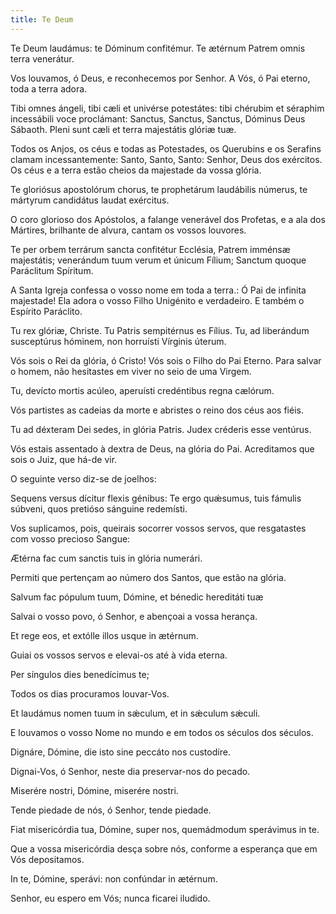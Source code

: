 ```yaml
---
title: Te Deum
---
```


<div class="side-by-side not-content">

Te Deum laudámus: te Dóminum confitémur. Te ætérnum Patrem omnis terra venerátur.

Vos louvamos, ó Deus, e reconhecemos por Senhor. A Vós, ó Pai eterno, toda a terra adora.

Tibi omnes ángeli, tibi cæli et univérse potestátes: tibi chérubim et séraphim incessábili voce proclámant: Sanctus, Sanctus, Sanctus, Dóminus Deus Sábaoth. Pleni sunt cæli et terra majestátis glóriæ tuæ.

Todos os Anjos, os céus e todas as Potestades, os Querubins e os Serafins clamam incessantemente: Santo, Santo, Santo: Senhor, Deus dos exércitos. Os céus e a terra estão cheios da majestade da vossa glória.

Te gloriósus apostolórum chorus, te prophetárum laudábilis númerus, te mártyrum candidátus laudat exércitus.

O coro glorioso dos Apóstolos, a falange venerável dos Profetas, e a ala dos Mártires, brilhante de alvura, cantam os vossos louvores.

Te per orbem terrárum sancta confitétur Ecclésia, Patrem imménsæ majestátis; venerándum tuum verum et únicum Fílium; Sanctum quoque Paráclitum Spíritum.

A Santa Igreja confessa o vosso nome em toda a terra.: Ó Pai de infinita majestade! Ela adora o vosso Filho Unigénito e verdadeiro. E também o Espírito Paráclito.

Tu rex glóriæ, Christe. Tu Patris sempitérnus es Fílius. Tu, ad liberándum susceptúrus hóminem, non horruísti Vírginis úterum.

Vós sois o Rei da glória, ó Cristo! Vós sois o Filho do Pai Eterno. Para salvar o homem, não hesitastes em viver no seio de uma Virgem.

Tu, devícto mortis acúleo, aperuísti credéntibus regna cælórum.

Vós partistes as cadeias da morte e abristes o reino dos céus aos fiéis.

Tu ad déxteram Dei sedes, in glória Patris. Judex créderis esse ventúrus.

Vós estais assentado à dextra de Deus, na glória do Pai. Acreditamos que sois o Juiz, que há-de vir.

</div>

<aside>O seguinte verso diz-se de joelhos:</aside>

<div class="side-by-side not-content">

Sequens versus dícitur flexis génibus: Te ergo quǽsumus, tuis fámulis súbveni, quos pretióso sánguine redemísti.

Vos suplicamos, pois, queirais socorrer vossos servos, que resgatastes com vosso precioso Sangue:

Ætérna fac cum sanctis tuis in glória numerári.

Permiti que pertençam ao número dos Santos, que estão na glória.

Salvum fac pópulum tuum, Dómine, et bénedic hereditáti tuæ

Salvai o vosso povo, ó Senhor, e abençoai a vossa herança.

Et rege eos, et extólle illos usque in ætérnum.

Guiai os vossos servos e elevai-os até à vida eterna.

Per síngulos dies benedícimus te;

Todos os dias procuramos louvar-Vos.

Et laudámus nomen tuum in sǽculum, et in sǽculum sǽculi.

E louvamos o vosso Nome no mundo e em todos os séculos dos séculos.

Dignáre, Dómine, die isto sine peccáto nos custodíre.

Dignai-Vos, ó Senhor, neste dia preservar-nos do pecado.

Miserére nostri, Dómine, miserére nostri.

Tende piedade de nós, ó Senhor, tende piedade.

Fiat misericórdia tua, Dómine, super nos, quemádmodum sperávimus in te.

Que a vossa misericórdia desça sobre nós, conforme a esperança que em Vós depositamos.

In te, Dómine, sperávi: non confúndar in ætérnum.

Senhor, eu espero em Vós; nunca ficarei iludido.

</div>
